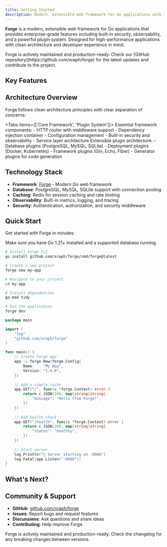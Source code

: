 ```yaml
---
title: Getting Started
description: Modern, extensible web framework for Go applications with built-in security and observability
---
```



**Forge** is a modern, extensible web framework for Go applications that provides enterprise-grade features including built-in security, observability, and a powerful plugin system. Designed for high-performance applications with clean architecture and developer experience in mind.

<Callout type="info">
Forge is actively maintained and production-ready. Check our [GitHub repository](https://github.com/xraph/forge) for the latest updates and contribute to the project.
</Callout>

## Key Features

<Cards>
  <Card
    title="🔐 Built-in Security"
    description="Comprehensive security features including authentication, authorization, rate limiting, and security middleware"
    href="/docs/go/concepts/security"
  />
  <Card
    title="📊 Observability"
    description="Built-in metrics, logging, tracing, and health checks for production monitoring"
    href="/docs/go/concepts/observability"
  />
  <Card
    title="🔌 Plugin System"
    description="Extensible plugin architecture with database, deployment, framework, and generator plugins"
    href="/docs/go/plugins/overview"
  />
  <Card
    title="⚡ High Performance"
    description="Optimized for high concurrency with connection pooling, caching, and efficient middleware"
    href="/docs/go/guides/performance"
  />
  <Card
    title="🏗️ Clean Architecture"
    description="Modular design with dependency injection, service layer, and clear separation of concerns"
    href="/docs/go/concepts/architecture"
  />
  <Card
    title="🔧 Developer Experience"
    description="CLI tools, code generation, hot reload, and comprehensive documentation"
    href="/docs/go/getting-started/installation"
  />
</Cards>

## Architecture Overview

Forge follows clean architecture principles with clear separation of concerns:

<Tabs items={['Core Framework', 'Plugin System']}>
  <Tab value="Core Framework">
    Essential framework components:
    - HTTP router with middleware support
    - Dependency injection container
    - Configuration management
    - Built-in security and observability
    - Service layer architecture
  </Tab>
  <Tab value="Plugin System">
    Extensible plugin architecture:
    - Database plugins (PostgreSQL, MySQL, SQLite)
    - Deployment plugins (Docker, Kubernetes)
    - Framework plugins (Gin, Echo, Fiber)
    - Generator plugins for code generation
  </Tab>
</Tabs>

## Technology Stack

- **Framework**: [Forge](https://github.com/xraph/forge) - Modern Go web framework
- **Database**: PostgreSQL, MySQL, SQLite support with connection pooling
- **Caching**: Redis for session caching and rate limiting
- **Observability**: Built-in metrics, logging, and tracing
- **Security**: Authentication, authorization, and security middleware

## Quick Start

Get started with Forge in minutes:

<Callout type="tip">
Make sure you have Go 1.21+ installed and a supported database running.
</Callout>

```bash
# Install Forge CLI
go install github.com/xraph/forge/cmd/forge@latest

# Create a new project
forge new my-app

# Navigate to your project
cd my-app

# Install dependencies
go mod tidy

# Run the application
forge dev
```

```go
package main

import (
    "log"
    "github.com/xraph/forge"
)

func main() {
    // Create Forge app
    app := forge.New(forge.Config{
        Name:    "My App",
        Version: "1.0.0",
    })
    
    // Add a simple route
    app.GET("/", func(c *forge.Context) error {
        return c.JSON(200, map[string]string{
            "message": "Hello from Forge!",
        })
    })
    
    // Add health check
    app.GET("/health", func(c *forge.Context) error {
        return c.JSON(200, map[string]string{
            "status": "healthy",
        })
    })
    
    // Start server
    log.Println("🚀 Server starting on :8080")
    log.Fatal(app.Listen(":8080"))
}
```

## What's Next?

<Cards>
  <Card
    title="📚 Getting Started"
    description="Learn how to install and configure Forge for your project"
    href="/docs/go/getting-started/installation"
  />
  <Card
    title="💡 Core Concepts"
    description="Understand Forge's architecture, security, and observability features"
    href="/docs/go/concepts/architecture"
  />
  <Card
    title="🔌 Explore Plugins"
    description="Discover available plugins and learn to create custom ones"
    href="/docs/go/plugins/overview"
  />
  <Card
    title="📖 API Reference"
    description="Detailed API documentation for all Forge services"
    href="/docs/go/api/overview"
  />
</Cards>

## Community & Support

- **GitHub**: [github.com/xraph/forge](https://github.com/xraph/forge)
- **Issues**: Report bugs and request features
- **Discussions**: Ask questions and share ideas
- **Contributing**: Help improve Forge

<Callout type="warn">
Forge is actively maintained and production-ready. Check the changelog for any breaking changes between versions.
</Callout>
